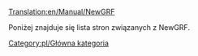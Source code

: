 [[Translation:en/Manual/NewGRF]]

Poniżej znajduje się lista stron związanych z NewGRF.
{{pl/Navbox NewGRF}}

<!--[[Category:Main category]]--> [[Category:pl/Główna kategoria]]